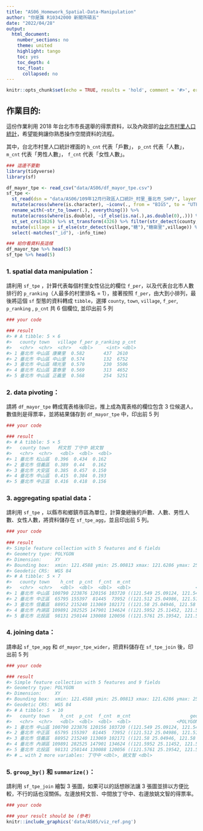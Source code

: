 ```yaml
---
title: "AS06_Homework_Spatial-Data-Manipulation"
author: "你是誰 R10342000 新聞所碩五"
date: "2022/04/28"
output:
  html_document:
    number_sections: no
    theme: united
    highlight: tango
    toc: yes
    toc_depth: 4
    toc_float:
      collapsed: no
---
```


```r
knitr::opts_chunk$set(echo = TRUE, results = 'hold', comment = '#>', error = TRUE)
```

## 作業目的:   

這份作業利用[](https://db.cec.gov.tw/ElecTable/Election?type=Mayor) 2018 年台北市市長選舉的得票資料，以及內政部的[台北市村里人口統計](https://segis.moi.gov.tw/STAT/Web/Platform/QueryInterface/STAT_QueryProductView.aspx?pid=E8C9BC9FA3B8955DB5ED36ECB95CC2B2&spid=2379CCC54C5DD0F4FEC8CE65233993C4)，希望能夠讓你熟悉操作空間資料的流程。

其中，台北市村里人口統計裡面的 `h_cnt` 代表「戶數」， `p_cnt` 代表「人數」， `m_cnt` 代表「男性人數」， `f_cnt` 代表「女性人數」。

```r
### 這邊不要動
library(tidyverse)
library(sf)

df_mayor_tpe <- read_csv("data/AS06/df_mayor_tpe.csv")
sf_tpe <-
  st_read(dsn = "data/AS06/109年12月行政區人口統計_村里_臺北市_SHP/", layer = "109年12月行政區人口統計_村里", quiet = T) %>%
  mutate(across(where(is.character), ~iconv(., from = "BIG5", to = "UTF8"))) %>%
  rename_with(~str_to_lower(.), everything()) %>% 
  mutate(across(where(is.double), ~if_else(is.na(.),as.double(0),.))) %>%
  st_set_crs(3826) %>% st_transform(4326) %>% filter(str_detect(county, "臺北市")) %>%
  mutate(village = if_else(str_detect(village,"糖"),"糖廍里",village)) %>%
  select(-matches("_id"), -info_time)

### 給你看資料長這樣
df_mayor_tpe %>% head(5)
sf_tpe %>% head(5)
```

### 1. spatial data manipulation：

請利用 `sf_tpe` ，計算代表每個村里女性佔比的欄位 `f_per`，以及代表台北市人數排行的 `p_ranking`（人最多的村里排名 = 1），接著按照 `f_per`，由大到小排列，最後將這個 `sf` 型態的資料轉成 `tibble`，選擇 `county`, `town`, `village`, `f_per`, `p_ranking` , `p_cnt` 共 6 個欄位, 並印出前 5 列

```r
### your code

### result
#> # A tibble: 5 × 6
#>   county town   village f_per p_ranking p_cnt
#>   <chr>  <chr>  <chr>   <dbl>     <int> <dbl>
#> 1 臺北市 中山區 康樂里  0.582       437  2610
#> 2 臺北市 中山區 中山里  0.574       132  6752
#> 3 臺北市 中山區 晴光里  0.570       230  5506
#> 4 臺北市 松山區 富泰里  0.569       313  4652
#> 5 臺北市 中山區 正義里  0.568       254  5251
```

### 2. data pivoting：

請將 `df_mayor_tpe` 轉成寬表格後印出，推上成為寬表格的欄位包含 3 位候選人，數值則是得票率，並將結果儲存到 `df_mayor_tpe` 中，印出前 5 列

```r
### your code

### result
#> # A tibble: 5 × 5
#>   county town   柯文哲 丁守中 姚文智
#>   <chr>  <chr>   <dbl>  <dbl>  <dbl>
#> 1 臺北市 松山區  0.396  0.434  0.162
#> 2 臺北市 信義區  0.389  0.44   0.162
#> 3 臺北市 大安區  0.385  0.457  0.150
#> 4 臺北市 中山區  0.415  0.384  0.193
#> 5 臺北市 中正區  0.416  0.418  0.156
```

### 3. aggregating spatial data：

請利用 `sf_tpe` ，以縣市和鄉鎮市區為單位，計算彙總後的戶數、人數、男性人數、女性人數，將資料儲存在 `sf_tpe_agg`，並且印出前 5 列。

```r
### your code
  
### result
#> Simple feature collection with 5 features and 6 fields
#> Geometry type: POLYGON
#> Dimension:     XY
#> Bounding box:  xmin: 121.4588 ymin: 25.00813 xmax: 121.6286 ymax: 25.21018
#> Geodetic CRS:  WGS 84
#> # A tibble: 5 × 7
#>   county town    h_cnt  p_cnt  f_cnt  m_cnt                             geometry
#>   <chr>  <chr>   <dbl>  <dbl>  <dbl>  <dbl>                        <POLYGON [°]>
#> 1 臺北市 中山區 100790 223876 120156 103720 ((121.549 25.09124, 121.5489 25.091…
#> 2 臺北市 中正區  65795 155397  81445  73952 ((121.512 25.04986, 121.5118 25.049…
#> 3 臺北市 信義區  88952 215240 113069 102171 ((121.58 25.04946, 121.58 25.04946,…
#> 4 臺北市 內湖區 109891 282525 147901 134624 ((121.5952 25.11452, 121.5951 25.11…
#> 5 臺北市 北投區  98131 250144 130088 120056 ((121.5761 25.19542, 121.576 25.195…
```

### 4. joining data：

請串起 `sf_tpe_agg` 和 `df_mayor_tpe_wider`，把資料儲存在 `sf_tpe_join` 後，印出前 5 列

```r
### your code

### result
#> Simple feature collection with 5 features and 9 fields
#> Geometry type: POLYGON
#> Dimension:     XY
#> Bounding box:  xmin: 121.4588 ymin: 25.00813 xmax: 121.6286 ymax: 25.21018
#> Geodetic CRS:  WGS 84
#> # A tibble: 5 × 10
#>   county town    h_cnt  p_cnt  f_cnt  m_cnt                      geometry 柯文哲
#>   <chr>  <chr>   <dbl>  <dbl>  <dbl>  <dbl>                 <POLYGON [°]>  <dbl>
#> 1 臺北市 中山區 100790 223876 120156 103720 ((121.549 25.09124, 121.5489…  0.415
#> 2 臺北市 中正區  65795 155397  81445  73952 ((121.512 25.04986, 121.5118…  0.416
#> 3 臺北市 信義區  88952 215240 113069 102171 ((121.58 25.04946, 121.58 25…  0.389
#> 4 臺北市 內湖區 109891 282525 147901 134624 ((121.5952 25.11452, 121.595…  0.437
#> 5 臺北市 北投區  98131 250144 130088 120056 ((121.5761 25.19542, 121.576…  0.418
#> # … with 2 more variables: 丁守中 <dbl>, 姚文智 <dbl>
```

### 5. `group_by()` 和 `summarize()`：

請利用 `sf_tpe_join` 繪製 3 張圖，如果可以的話想辦法讓 3 張圖並排以方便比較，不行的話也沒關係。左邊放柯文哲、中間放丁守中、右邊放姚文智的得票率。

```r
### your code

### your result should be (參考)
knitr::include_graphics('data/AS05/viz_ref.png')

```

